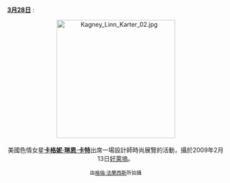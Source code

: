 <br />'''[[Portal:色情/每日圖片/3月28日|3月28日]]''' :
<center>
[[File:Kagney_Linn_Karter_02.jpg|275px]]
<br><br>
美國色情女星'''[[卡格妮·琳恩·卡特|卡格妮·琳恩·卡特]]'''出席一場設計師時尚展覽的活動，攝於2009年2月13日[[好萊塢|好萊塢]]。
<p>
<small>由[[:en:User:Toglenn|格倫·法蘭西斯]]所拍攝</small>
</center>